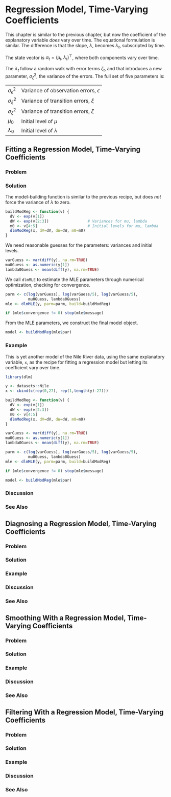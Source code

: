 # Regression Model, Time-Varying Coefficients {#regressionVarying}

This chapter is similar to the previous chapter,
but now the coefficient of the explanatory variable *does* vary over time.
The equational formulation is similar.
The difference is that the slope, $\lambda$,
becomes $\lambda_{t}$, subscripted by time.

\begin{eqnarray*}
  y_{t} & = & \mu_{t} + \lambda_{t}x_{t} + \epsilon_{t}, \qquad \epsilon_{t} \sim N(0, \sigma_{\epsilon}^{2}) \\
  \mu_{t} & = & \mu_{t-1} + \xi_{t}, \qquad \xi_{t} \sim N(0,\sigma_{\xi}^{2}) \\
  \lambda_{t} & = & \lambda_{t-1} + \zeta_{t}, \qquad \zeta_{t} \sim N(0,\sigma_{\zeta}^{2})
\end{eqnarray*}

The state vector is $\alpha_{t} = (\mu_{t}, \lambda_{t})^{\top}$,
where both components vary over time.

The $\lambda_{t}$ follow a random walk with error terms $\zeta_{t}$,
and that introduces a new parameter, $\sigma_{\zeta}^{2}$,
the variance of the errors.
The full set of five parameters is:

-----------------------  --------------------------------------------------
$\sigma_{\epsilon}^2$    Variance of observation errors, $\epsilon$
$\sigma_{\xi}^2$         Variance of transition errors, $\xi$
$\sigma_{\zeta}^2$       Variance of transition errors, $\zeta$
$\mu_{0}$                Initial level of $\mu$
$\lambda_{0}$            Initial level of $\lambda$
-----------------------  --------------------------------------------------

## Fitting a Regression Model, Time-Varying Coefficients

### Problem {-}

### Solution {-}

The model-building function is similar to the previous recipe,
but does *not* force the variance of $\lambda$ to zero.

```r
buildModReg <- function(v) {
  dV <- exp(v[1])
  dW <- exp(v[2:3])                 # Variances for mu, lambda
  m0 <- v[4:5]                      # Initial levels for mu, lambda
  dlmModReg(x, dV=dV, dW=dW, m0=m0)
}
```

We need reasonable guesses for the parameters:
variances and initial levels.

```r
varGuess <- var(diff(y), na.rm=TRUE)
mu0Guess <- as.numeric(y[1])
lambda0Guess <- mean(diff(y), na.rm=TRUE)
```

We call `dlmMLE` to estimate the MLE parameters through numerical optimization,
checking for convergence.

```r
parm <- c(log(varGuess), log(varGuess/5), log(varGuess/5),
          mu0Guess, lambda0Guess)
mle <- dlmMLE(y, parm=parm, build=buildModReg)

if (mle$convergence != 0) stop(mle$message)
```

From the MLE parameters, we construct the final model object.

```r
model <- buildModReg(mle$par)
```

### Example {-}

This is yet another model of the Nile River data,
using the same explanatory variable, `x`, as the
recipe for fitting a regression model
but letting its coefficient vary over time.

```r
library(dlm)

y <- datasets::Nile
x <- cbind(c(rep(0,27), rep(1,length(y)-27)))

buildModReg <- function(v) {
  dV <- exp(v[1])
  dW <- exp(v[2:3])
  m0 <- v[4:5]
  dlmModReg(x, dV=dV, dW=dW, m0=m0)
}

varGuess <- var(diff(y), na.rm=TRUE)
mu0Guess <- as.numeric(y[1])
lambda0Guess <- mean(diff(y), na.rm=TRUE)

parm <- c(log(varGuess), log(varGuess/5), log(varGuess/5),
          mu0Guess, lambda0Guess)
mle <- dlmMLE(y, parm=parm, build=buildModReg)

if (mle$convergence != 0) stop(mle$message)

model <- buildModReg(mle$par)
```

### Discussion {-}

### See Also {-}


## Diagnosing a Regression Model, Time-Varying Coefficients

### Problem {-}

### Solution {-}

### Example {-}

### Discussion {-}

### See Also {-}


## Smoothing With a Regression Model, Time-Varying Coefficients

### Problem {-}

### Solution {-}

### Example {-}

### Discussion {-}

### See Also {-}


## Filtering With a Regression Model, Time-Varying Coefficients

### Problem {-}

### Solution {-}

### Example {-}

### Discussion {-}

### See Also {-}
